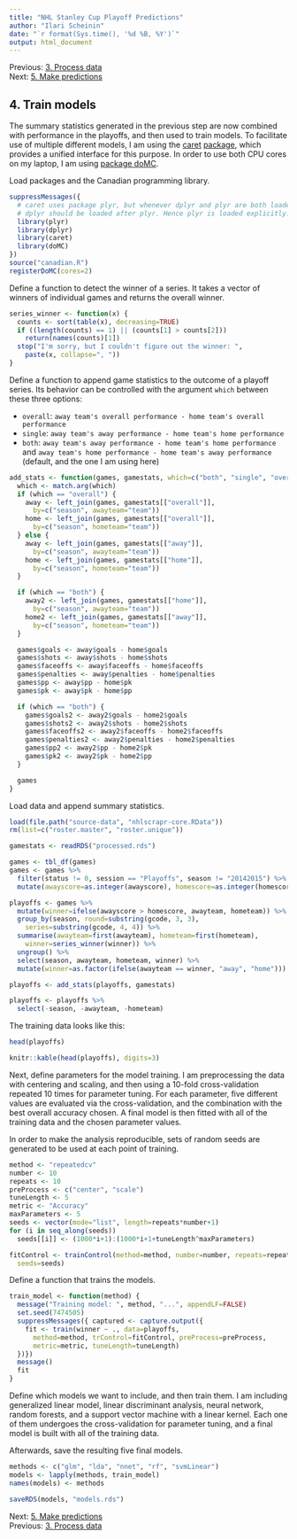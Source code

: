 ```yaml
---
title: "NHL Stanley Cup Playoff Predictions"
author: "Ilari Scheinin"
date: "`r format(Sys.time(), '%d %B, %Y')`"
output: html_document
---
```


Previous: [3. Process data](process.html)  
Next: [5. Make predictions](predict.html)

4. Train models
---------------

The summary statistics generated in the previous step are now combined with
performance in the playoffs, and then used to train models. To facilitate use
of multiple different models, I am using the
[caret](https://github.com/topepo/caret)
[package](http://cran.r-project.org/web/packages/caret/), which provides a
unified interface for this purpose. In order to use both CPU cores on my laptop,
I am using [package doMC](http://cran.r-project.org/web/packages/doMC/).

Load packages and the Canadian programming library.

```r
suppressMessages({
  # caret uses package plyr, but whenever dplyr and plyr are both loaded,
  # dplyr should be loaded after plyr. Hence plyr is loaded explicitly.
  library(plyr)
  library(dplyr)
  library(caret)
  library(doMC)
})
source("canadian.R")
registerDoMC(cores=2)
```

Define a function to detect the winner of a series. It takes a vector of
winners of individual games and returns the overall winner.

```r
series_winner <- function(x) {
  counts <- sort(table(x), decreasing=TRUE)
  if ((length(counts) == 1) || (counts[1] > counts[2]))
    return(names(counts)[1])
  stop("I'm sorry, but I couldn't figure out the winner: ",
    paste(x, collapse=", "))
}
```

Define a function to append game statistics to the outcome of a playoff series.
Its behavior can be controlled with the argument `which` between these three
options:

* `overall`: `away team's overall performance - home team's overall performance`
* `single`: `away team's away performance - home team's home performance`
* `both`: `away team's away performance - home team's home performance` and
  `away team's home performance - home team's away performance`
   (default, and the one I am using here)

```r
add_stats <- function(games, gamestats, which=c("both", "single", "overall")) {
  which <- match.arg(which)
  if (which == "overall") {
    away <- left_join(games, gamestats[["overall"]],
      by=c("season", awayteam="team"))
    home <- left_join(games, gamestats[["overall"]],
      by=c("season", hometeam="team"))
  } else {
    away <- left_join(games, gamestats[["away"]],
      by=c("season", awayteam="team"))
    home <- left_join(games, gamestats[["home"]],
      by=c("season", hometeam="team"))
  }

  if (which == "both") {
    away2 <- left_join(games, gamestats[["home"]],
      by=c("season", awayteam="team"))
    home2 <- left_join(games, gamestats[["away"]],
      by=c("season", hometeam="team"))
  }

  games$goals <- away$goals - home$goals
  games$shots <- away$shots - home$shots
  games$faceoffs <- away$faceoffs - home$faceoffs
  games$penalties <- away$penalties - home$penalties
  games$pp <- away$pp - home$pk
  games$pk <- away$pk - home$pp

  if (which == "both") {
    games$goals2 <- away2$goals - home2$goals
    games$shots2 <- away2$shots - home2$shots
    games$faceoffs2 <- away2$faceoffs - home2$faceoffs
    games$penalties2 <- away2$penalties - home2$penalties
    games$pp2 <- away2$pp - home2$pk
    games$pk2 <- away2$pk - home2$pp
  }

  games
}
```

Load data and append summary statistics.

```r
load(file.path("source-data", "nhlscrapr-core.RData"))
rm(list=c("roster.master", "roster.unique"))

gamestats <- readRDS("processed.rds")

games <- tbl_df(games)
games <- games %>%
  filter(status != 0, session == "Playoffs", season != "20142015") %>%
  mutate(awayscore=as.integer(awayscore), homescore=as.integer(homescore))

playoffs <- games %>%
  mutate(winner=ifelse(awayscore > homescore, awayteam, hometeam)) %>%
  group_by(season, round=substring(gcode, 3, 3),
    series=substring(gcode, 4, 4)) %>%
  summarise(awayteam=first(awayteam), hometeam=first(hometeam),
    winner=series_winner(winner)) %>%
  ungroup() %>%
  select(season, awayteam, hometeam, winner) %>%
  mutate(winner=as.factor(ifelse(awayteam == winner, "away", "home")))

playoffs <- add_stats(playoffs, gamestats)

playoffs <- playoffs %>%
  select(-season, -awayteam, -hometeam)

```

The training data looks like this:

```r
head(playoffs)
```

```r
knitr::kable(head(playoffs), digits=3)
```

Next, define parameters for the model training. I am preprocessing the data
with centering and scaling, and then using a 10-fold cross-validation repeated
10 times for parameter tuning. For each parameter, five different values are
evaluated via the cross-validation, and the combination with the best overall
accuracy chosen. A final model is then fitted with all of the training data and
the chosen parameter values.

In order to make the analysis reproducible, sets of random seeds are generated
to be used at each point of training.

```r
method <- "repeatedcv"
number <- 10
repeats <- 10
preProcess <- c("center", "scale")
tuneLength <- 5
metric <- "Accuracy"
maxParameters <- 5
seeds <- vector(mode="list", length=repeats*number+1)
for (i in seq_along(seeds))
  seeds[[i]] <- (1000*i+1):(1000*i+1+tuneLength^maxParameters)

fitControl <- trainControl(method=method, number=number, repeats=repeats,
  seeds=seeds)
```

Define a function that trains the models.

```r
train_model <- function(method) {
  message("Training model: ", method, "...", appendLF=FALSE)
  set.seed(7474505)
  suppressMessages({ captured <- capture.output({
    fit <- train(winner ~ ., data=playoffs,
      method=method, trControl=fitControl, preProcess=preProcess,
      metric=metric, tuneLength=tuneLength)
  })})
  message()
  fit
}
```

Define which models we want to include, and then train them. I am including
generalized linear model, linear discriminant analysis, neural network, random
forests, and a support vector machine with a linear kernel. Each one of them
undergoes the cross-validation for parameter tuning, and a final model is built
with all of the training data.

Afterwards, save the resulting five final models.

```r
methods <- c("glm", "lda", "nnet", "rf", "svmLinear")
models <- lapply(methods, train_model)
names(models) <- methods

saveRDS(models, "models.rds")
```

Next: [5. Make predictions](predict.html)  
Previous: [3. Process data](process.html)
